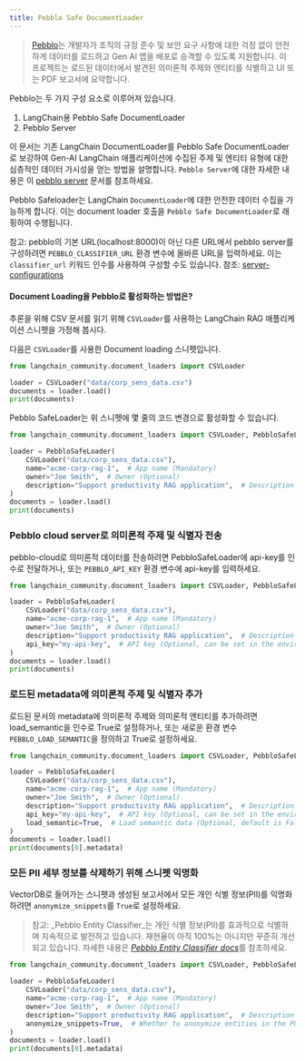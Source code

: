```yaml
---
title: Pebblo Safe DocumentLoader
---
```


> [Pebblo](https://daxa-ai.github.io/pebblo/)는 개발자가 조직의 규정 준수 및 보안 요구 사항에 대한 걱정 없이 안전하게 데이터를 로드하고 Gen AI 앱을 배포로 승격할 수 있도록 지원합니다. 이 프로젝트는 로드된 데이터에서 발견된 의미론적 주제와 엔티티를 식별하고 UI 또는 PDF 보고서에 요약합니다.

Pebblo는 두 가지 구성 요소로 이루어져 있습니다.

1. LangChain용 Pebblo Safe DocumentLoader
1. Pebblo Server

이 문서는 기존 LangChain DocumentLoader를 Pebblo Safe DocumentLoader로 보강하여 Gen-AI LangChain 애플리케이션에 수집된 주제 및 엔티티 유형에 대한 심층적인 데이터 가시성을 얻는 방법을 설명합니다. `Pebblo Server`에 대한 자세한 내용은 이 [pebblo server](https://daxa-ai.github.io/pebblo/daemon) 문서를 참조하세요.

Pebblo Safeloader는 LangChain `DocumentLoader`에 대한 안전한 데이터 수집을 가능하게 합니다. 이는 document loader 호출을 `Pebblo Safe DocumentLoader`로 래핑하여 수행됩니다.

참고: pebblo의 기본 URL(localhost:8000)이 아닌 다른 URL에서 pebblo server를 구성하려면 `PEBBLO_CLASSIFIER_URL` 환경 변수에 올바른 URL을 입력하세요. 이는 `classifier_url` 키워드 인수를 사용하여 구성할 수도 있습니다. 참조: [server-configurations](https://daxa-ai.github.io/pebblo/config)

#### Document Loading을 Pebblo로 활성화하는 방법은?

추론을 위해 CSV 문서를 읽기 위해 `CSVLoader`를 사용하는 LangChain RAG 애플리케이션 스니펫을 가정해 봅시다.

다음은 `CSVLoader`를 사용한 Document loading 스니펫입니다.

```python
from langchain_community.document_loaders import CSVLoader

loader = CSVLoader("data/corp_sens_data.csv")
documents = loader.load()
print(documents)
```

Pebblo SafeLoader는 위 스니펫에 몇 줄의 코드 변경으로 활성화할 수 있습니다.

```python
from langchain_community.document_loaders import CSVLoader, PebbloSafeLoader

loader = PebbloSafeLoader(
    CSVLoader("data/corp_sens_data.csv"),
    name="acme-corp-rag-1",  # App name (Mandatory)
    owner="Joe Smith",  # Owner (Optional)
    description="Support productivity RAG application",  # Description (Optional)
)
documents = loader.load()
print(documents)
```

### Pebblo cloud server로 의미론적 주제 및 식별자 전송

pebblo-cloud로 의미론적 데이터를 전송하려면 PebbloSafeLoader에 api-key를 인수로 전달하거나, 또는 `PEBBLO_API_KEY` 환경 변수에 api-key를 입력하세요.

```python
from langchain_community.document_loaders import CSVLoader, PebbloSafeLoader

loader = PebbloSafeLoader(
    CSVLoader("data/corp_sens_data.csv"),
    name="acme-corp-rag-1",  # App name (Mandatory)
    owner="Joe Smith",  # Owner (Optional)
    description="Support productivity RAG application",  # Description (Optional)
    api_key="my-api-key",  # API key (Optional, can be set in the environment variable PEBBLO_API_KEY)
)
documents = loader.load()
print(documents)
```

### 로드된 metadata에 의미론적 주제 및 식별자 추가

로드된 문서의 metadata에 의미론적 주제와 의미론적 엔티티를 추가하려면 load_semantic을 인수로 True로 설정하거나, 또는 새로운 환경 변수 `PEBBLO_LOAD_SEMANTIC`을 정의하고 True로 설정하세요.

```python
from langchain_community.document_loaders import CSVLoader, PebbloSafeLoader

loader = PebbloSafeLoader(
    CSVLoader("data/corp_sens_data.csv"),
    name="acme-corp-rag-1",  # App name (Mandatory)
    owner="Joe Smith",  # Owner (Optional)
    description="Support productivity RAG application",  # Description (Optional)
    api_key="my-api-key",  # API key (Optional, can be set in the environment variable PEBBLO_API_KEY)
    load_semantic=True,  # Load semantic data (Optional, default is False, can be set in the environment variable PEBBLO_LOAD_SEMANTIC)
)
documents = loader.load()
print(documents[0].metadata)
```

### 모든 PII 세부 정보를 삭제하기 위해 스니펫 익명화

VectorDB로 들어가는 스니펫과 생성된 보고서에서 모든 개인 식별 정보(PII)를 익명화하려면 `anonymize_snippets`를 `True`로 설정하세요.

> 참고: _Pebblo Entity Classifier_는 개인 식별 정보(PII)를 효과적으로 식별하며 지속적으로 발전하고 있습니다. 재현율이 아직 100%는 아니지만 꾸준히 개선되고 있습니다.
> 자세한 내용은 [_Pebblo Entity Classifier docs_](https://daxa-ai.github.io/pebblo/entityclassifier/)를 참조하세요.

```python
from langchain_community.document_loaders import CSVLoader, PebbloSafeLoader

loader = PebbloSafeLoader(
    CSVLoader("data/corp_sens_data.csv"),
    name="acme-corp-rag-1",  # App name (Mandatory)
    owner="Joe Smith",  # Owner (Optional)
    description="Support productivity RAG application",  # Description (Optional)
    anonymize_snippets=True,  # Whether to anonymize entities in the PDF Report (Optional, default=False)
)
documents = loader.load()
print(documents[0].metadata)
```

```python

```